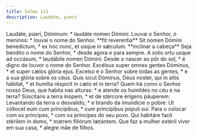 ```yaml
---
title: Salmo 112
description: Laudate, pueri
---
```


<div class="side-by-side not-content">
  <span>
    Laudáte, púeri, Dóminum: * laudáte nomen Dómini.
  </span>
  <span>
    Louvai o Senhor, ó meninos: * louvai o nome do Senhor.
  </span>
  <span>
    **fit reverentia** Sit nomen Dómini benedíctum, * ex hoc nunc, et usque in
    sǽculum.
  </span>
  <span>
    **inclinar a cabeça** Seja bendito o nome do Senhor, * desde agora e para
    sempre.
  </span>
  <span>
    A solis ortu usque ad occásum, * laudábile nomen Dómini.
  </span>
  <span>
    Desde o nascer ao pôr do sol, * é digno de louvor o nome do Senhor.
  </span>
  <span>
    Excélsus super omnes gentes Dóminus, * et super cælos glória ejus.
  </span>
  <span>
    Excelso é o Senhor sobre todas as gentes, * e a sua glória sobre os céus.
  </span>
  <span>
    Quis sicut Dóminus, Deus noster, qui in altis hábitat, * et humília réspicit
    in cælo et in terra?
  </span>
  <span>
    Quem há como o Senhor nosso Deus, que habita nas alturas: * e atende os
    humildes no céu e na terra?
  </span>
  <span>
    Súscitans a terra ínopem, * et de stércore érigens páuperem:
  </span>
  <span>
    Levantando da terra o desvalido, * e tirando da imundície o pobre:
  </span>
  <span>
    Ut cóllocet eum cum princípibus, * cum princípibus pópuli sui.
  </span>
  <span>
    Para o colocar com os príncipes, * com os príncipes do seu povo.
  </span>
  <span>
    Qui habitáre facit stérilem in domo, * matrem filiórum lætántem.
  </span>
  <span>
    Que faz a mulher estéril viver em sua casa, * alegre mãe de filhos.
  </span>
</div>
